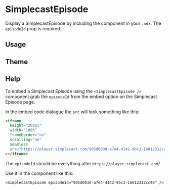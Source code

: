 

<Meta title="Components/Simplecast/SimplecastEpisode" component={SimplecastEpisode} />

# SimplecastEpisode

Display a SimplecastEpisode by including the component in your `.mdx`. The `episodeId` prop is required.

<ArgsTable of={SimplecastEpisode} />

## Usage

<Canvas>
  <Story name="usage">
    <SimplecastEpisode episodeId="905d603d-a7e4-4142-9bc3-16012312cc46" />
  </Story>
</Canvas>

## Theme

<Canvas>
  <Story name="width">
    <SimplecastEpisode episodeId="905d603d-a7e4-4142-9bc3-16012312cc46" theme="dark" />
  </Story>
</Canvas>

## Help

<Story name="help" />

To embed a Simplecast Episode using the `<SimplecastEpisode />` component grab the `episodeId` from the embed option on the Simplecast Episode page.

In the embed code dialogue the `src` will look something like this:

```html
<iframe
  height="200px"
  width="100%"
  frameborder="no"
  scrolling="no"
  seamless
  src="https://player.simplecast.com/905d603d-a7e4-4142-9bc3-16012312cc46"
></iframe>
```

The `episodeId` should be everything after `https://player.simplecast.com/`

Use it in the component like this:

```
<SimplecastEpisode episodeId="905d603d-a7e4-4142-9bc3-16012312cc46" />
```

